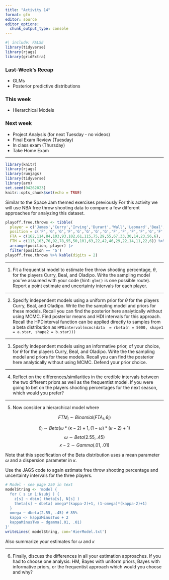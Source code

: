 ```yaml
---
title: "Activity 14"
format: gfm
editor: source
editor_options: 
  chunk_output_type: console
---
```


```r
#| include: FALSE
library(tidyverse)
library(rjags)
library(gridExtra)
```


### Last-Week's Recap

- GLMs
- Posterior predictive distributions


### This week

- Hierarchical Models

### Next week

- Project Analysis (for next Tuesday - no videos)
- Final Exam Review (Tuesday)
- In class exam (Thursday)
- Take Home Exam 

---

```r
library(knitr)
library(rjags)
library(runjags)
library(tidyverse)
library(arm)
set.seed(04262023)
knitr::opts_chunk$set(echo = TRUE)
```


Similar to the Space Jam themed exercises previously For this activity we will use NBA free throw shooting data to compare a few different approaches for analyzing this dataset.

```r
playoff.free.throws <- tibble(
  player = c('James','Curry','Irving','Durant','Wall','Leonard','Beal','Harden','Love','Horford','Aldridge','Green','Paul','Olynyk','Parker','Favors','Jordan','Oladipo'),
  position = c('F','G','G','F','G','G','G','G','F','F','F','F','G','F','G','F','F','G'),
  FTA = c(162,114,84,103,93,102,61,115,75,29,55,67,33,30,14,23,56,6),
  FTM = c(113,103,76,92,78,95,50,101,63,22,42,46,29,22,14,11,22,6)) %>% 
  arrange(position, player) |>
  filter(position == 'G')
playoff.free.throws %>% kable(digits = 2)
```

---

1. Fit a frequentist model to estimate free throw shooting percentage, $\theta,$ for the players Curry, Beal, and Oladipo. Write the sampling model you've assumed with your code (hint: `glm()` is one possible route). Report a point estimate and uncertainty intervals for each player.
\vfill


---

2. Specify independent models using a uniform prior for $\theta$ for the players Curry, Beal, and Oladipo. Write the the sampling model and priors for these models. Recall you can find the posterior here analytically without using MCMC. Find posterior means and HDI intervals for this approach. Recall the HPDinterval function can be applied directly to samples from a beta distribution as `HPDinterval(mcmc(data  = rbeta(n = 5000, shape1 = a.star, shape2 = b.star)))`

---

3. Specify independent models using an informative prior, of your choice, for $\theta$ for the players Curry, Beal, and Oladipo. Write the the sampling model and priors for these models. Recall you can find the posterior here analytically without using MCMC. Defend your prior choice.



---

4. Reflect on the differences/similarities in the credible intervals between the two different priors as well as the frequentist model. If you were going to bet on the players shooting percentages for the next season, which would you prefer?


---

5. Now consider a hierarchical model where

$$FTM_i \sim Binomial(FTA_i, \theta_i)$$

$$\theta_i \sim  Beta(\omega*(\kappa-2)+1, (1-\omega)*(\kappa-2)+1)$$
$$\omega \sim Beta(2.55, .45) $$
$$\kappa-2 \sim Gamma(.01, .01)$$


Note that this specification of the Beta distribution uses a mean parameter $\omega$ and a dispersion parameter in $\kappa$.

Use the JAGS code to again estimate free throw shooting percentage and uncertainty intervals for the three players.

```r
# Model - see page 250 in text
modelString <- 'model {
  for ( s in 1:Nsubj ) {
    z[s] ~ dbin( theta[s], N[s] )
    theta[s] ~ dbeta( omega*(kappa-2)+1, (1-omega)*(kappa-2)+1)
  }
  omega ~ dbeta(2.55, .45) # 85%
  kappa <- kappaMinusTwo + 2
  kappaMinusTwo ~ dgamma(.01, .01)
}'
writeLines( modelString, con='HierModel.txt')
```

Also summarize your estimates for $\omega$ and $\kappa$


---

6. Finally, discuss the differences in all your estimation approaches. If you had to choose one analysis: HM, Bayes with uniform priors, Bayes with informative priors, or the frequentist approach which would you choose and why?